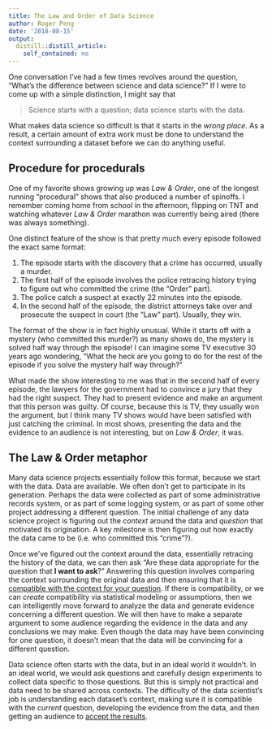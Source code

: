 ```yaml
---
title: The Law and Order of Data Science
author: Roger Peng
date: '2018-08-15'
output:
  distill::distill_article:
    self_contained: no
---
```




One conversation I’ve had a few times revolves around the question, “What’s the difference between science and data science?” If I were to come up with a simple distinction, I might say that 

> Science starts with a question; data science starts with the data. 

What makes data science so difficult is that it starts in the *wrong place*. As a result, a certain amount of extra work must be done to understand the context surrounding a dataset before we can do anything useful.


## Procedure for procedurals

One of my favorite shows growing up was *Law & Order*, one of the longest running "procedural" shows that also produced a number of spinoffs. I remember coming home from school in the afternoon, flipping on TNT and watching whatever *Law & Order* marathon was currently being aired (there was always something). 

One distinct feature of the show is that pretty much every episode followed the exact same format:

1. The episode starts with the discovery that a crime has occurred, usually a murder.
2. The first half of the episode involves the police retracing history trying to figure out who committed the crime (the “Order” part). 
3. The police catch a suspect at exactly 22 minutes into the episode.
4. In the second half of the episode, the district attorneys take over and prosecute the suspect in court (the "Law" part). Usually, they win.

The format of the show is in fact highly unusual. While it starts off with a mystery (who committed this murder?) as many shows do, the mystery is solved half way through the episode! I can imagine some TV executive 30 years ago wondering, "What the heck are you going to do for the rest of the episode if you solve the mystery half way through?"

What made the show interesting to me was that in the second half of every episode, the lawyers for the government had to convince a jury that they had the right suspect. They had to present evidence and make an argument that this person was guilty. Of course, because this is TV, they usually won the argument, but I think many TV shows would have been satisfied with just catching the criminal. In most shows, presenting the data and the evidence to an audience is not interesting, but on *Law & Order*, it was.

## The Law & Order metaphor

Many data science projects essentially follow this format, because we start with the data. Data are available. We often don’t get to participate in its generation. Perhaps the data were collected as part of some administrative records system, or as part of some logging system, or as part of some other project addressing a different question. The initial challenge of any data science project is figuring out the *context* around the data and *question* that motivated its origination. A key milestone is then figuring out how exactly the data came to be (i.e. who committed this “crime”?). 

Once we’ve figured out the context around the data, essentially retracing the history of the data, we can then ask “Are these data appropriate for the question that **I want to ask**?” Answering this question involves comparing the context surrounding the original data and then ensuring that it is [compatible with the context for your question](https://simplystatistics.org/2018/05/24/context-compatibility-in-data-analysis/). If there is compatibility, or we can *create* compatibility via statistical modeling or assumptions, then we can intelligently move forward to analyze the data and generate evidence concerning a different question. We will then have to make a separate argument to some audience regarding the evidence in the data and any conclusions we may make. Even though the data may have been convincing for one question, it doesn’t mean that the data will be convincing for a different question.

Data science often starts with the data, but in an ideal world it wouldn’t. In an ideal world, we would ask questions and carefully design experiments to collect data specific to those questions. But this is simply not practical and data need to be shared across contexts. The difficulty of the data scientist’s job is understanding each dataset’s context, making sure it is compatible with the *current* question, developing the evidence from the data, and then getting an audience to [accept the results](https://simplystatistics.org/2018/04/17/what-is-a-successful-data-analysis/).
